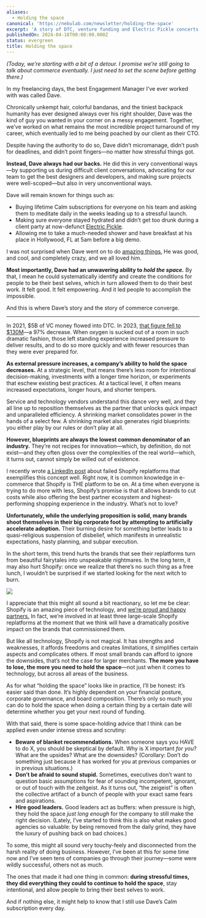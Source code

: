 ```yaml
---
aliases:
  - Holding the space
canonical: 'https://nebulab.com/newsletter/holding-the-space'
excerpt: 'A story of DTC, venture funding and Electric Pickle concerts.'
publishedOn: 2024-04-18T00:00:00.000Z
status: evergreen
title: Holding the space
---
```

_(Today, we’re starting with a bit of a detour. I promise we’re still going to talk about commerce eventually. I just need to set the scene before getting there.)_

In my freelancing days, the best Engagement Manager I’ve ever worked with was called Dave.

Chronically unkempt hair, colorful bandanas, and the tiniest backpack humanity has ever designed always over his right shoulder, Dave was the kind of guy you wanted in your corner on a messy engagement. Together, we’ve worked on what remains the most incredible project turnaround of my career, which eventually led to me being poached by our client as their CTO.

Despite having the authority to do so, Dave didn’t micromanage, didn’t push for deadlines, and didn’t point fingers—no matter how stressful things got.

**Instead, Dave always had our backs.** He did this in very conventional ways—by supporting us during difficult client conversations, advocating for our team to get the best designers and developers, and making sure projects were well-scoped—but also in very unconventional ways.

Dave will remain known for things such as:

- Buying lifetime Calm subscriptions for everyone on his team and asking them to meditate daily in the weeks leading up to a stressful launch.
- Making sure everyone stayed hydrated and didn’t get too drunk during a client party at now-defunct [Electric Pickle](https://nebulab.com/newsletter/%EF%BF%BC).
- Allowing me to take a much-needed shower and have breakfast at his place in Hollywood, FL at 5am before a big demo.

I was not surprised when Dave went on to do [amazing things.](https://www.forbes.com/profile/dave-fontenot/) He was good, and cool, and completely crazy, and we all loved him.

**Most importantly, Dave had an unwavering ability to _hold the space._** By that, I mean he could systematically identify and create the conditions for people to be their best selves, which in turn allowed them to do their best work. It felt good. It felt empowering. And it led people to accomplish the impossible.

And this is where Dave’s story and the story of commerce converge.

---

In 2021, $5B of VC money flowed into DTC. In 2023, [that figure fell to $130M](https://news.crunchbase.com/fintech-ecommerce/direct-to-consumer-vc-funding-falls-2023/)—a 97% decrease. When oxygen is sucked out of a room in such dramatic fashion, those left standing experience increased pressure to deliver results, and to do so more quickly and with fewer resources than they were ever prepared for.

**As external pressure increases, a company’s ability to hold the space decreases.** At a strategic level, that means there’s less room for intentional decision-making, investments with a longer time horizon, or experiments that eschew existing best practices. At a tactical level, it often means increased expectations, longer hours, and shorter tempers.

Service and technology vendors understand this dance very well, and they all line up to reposition themselves as the partner that unlocks quick impact and unparalleled efficiency. A shrinking market consolidates power in the hands of a select few. A shrinking market also generates rigid blueprints: you either play by our rules or don’t play at all.

**However, blueprints are always the lowest common denominator of an industry.** They’re not recipes for innovation—which, by definition, do not exist—and they often gloss over the complexities of the real world—which, it turns out, cannot simply be willed out of existence.

I recently wrote [a LinkedIn post](https://www.linkedin.com/posts/alessandro-desantis_shopify-shopify-enterprise-activity-7185622708963917825-bhCq?utm_source=share&utm_medium=member_desktop) about failed Shopify replatforms that exemplifies this concept well. Right now, it is common knowledge in e-commerce that Shopify is THE platform to be on. At a time when everyone is trying to do more with less, Shopify’s promise is that it allows brands to cut costs while also offering the best partner ecosystem and highest-performing shopping experience in the industry. What’s not to love?

**Unfortunately, while the underlying proposition is solid, many brands shoot themselves in their big corporate foot by attempting to artificially accelerate adoption.** Their burning desire for something better leads to a quasi-religious suspension of disbelief, which manifests in unrealistic expectations, hasty planning, and subpar execution.

In the short term, this trend hurts the brands that see their replatforms turn from beautiful fairytales into unspeakable nightmares. In the long term, it may also hurt Shopify: once we realize that there’s no such thing as a free lunch, I wouldn’t be surprised if we started looking for the next witch to burn.

![](https://mcusercontent.com/679f4835b2683d59bc5762ec3/images/b9989d4e-6ad4-5922-5dfd-b66e0365d9a4.png)

I appreciate that this might all sound a bit reactionary, so let me be clear: Shopify is an amazing piece of technology, and [we’re proud and happy partners.](https://nebulab.com/services/shopify-development) In fact, we’re involved in at least three large-scale Shopify replatforms at the moment that we think will have a dramatically positive impact on the brands that commissioned them.

But like all technology, Shopify is not magical. It has strengths and weaknesses, it affords freedoms and creates limitations, it simplifies certain aspects and complicates others. If most small brands can afford to ignore the downsides, that’s not the case for larger merchants. **The more you have to lose, the more you need to hold the space**—not just when it comes to technology, but across all areas of the business.

As for what “holding the space” looks like in practice, I’ll be honest: it’s easier said than done. It’s highly dependent on your financial posture, corporate governance, and board composition. There’s only so much you can do to hold the space when doing a certain thing by a certain date will determine whether you get your next round of funding.

With that said, there is some space-holding advice that I think can be applied even under intense stress and scrutiny:

- **Beware of blanket recommendations.** When someone says you HAVE to do X, you should be skeptical by default. Why is X important _for you_? What are the upsides? What are the downsides? (Corollary: Don’t do something just because it has worked for you at previous companies or in previous situations.)
- **Don’t be afraid to sound stupid.** Sometimes, executives don’t want to question basic assumptions for fear of sounding incompetent, ignorant, or out of touch with the zeitgeist. As it turns out, “the zeigeist” is often the collective artifact of a bunch of people with your exact same fears and aspirations.
- **Hire good leaders.** Good leaders act as buffers: when pressure is high, they hold the space _just long enough_ for the company to still make the right decision. (Lately, I’ve started to think this is also what makes good agencies so valuable: by being removed from the daily grind, they have the luxury of pushing back on bad choices.)

To some, this might all sound very touchy-feely and disconnected from the harsh reality of doing business. However, I’ve been at this for some time now and I’ve seen tens of companies go through their journey—some were wildly successful, others not as much.

The ones that made it had one thing in common: **during stressful times, they did everything they could to continue to hold the space**, stay intentional, and allow people to bring their best selves to work.

And if nothing else, it might help to know that I still use Dave’s Calm subscription every day.

